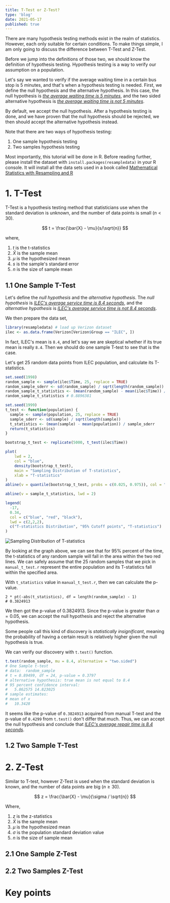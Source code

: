 ```yaml
---
title: T-Test or Z-Test?
type: 'blog'
date: 2021-05-17
published: true
---
```


There are many hypothesis testing methods exist in the realm of statistics.
However, each only suitable for certain conditions.
To make things simple, I am only going to discuss the difference between T-Test and Z-Test.

Before we jump into the definitions of those two, we should know the definition of hypothesis testing.
Hypothesis testing is a way to verify our assumption on a population.

Let's say we wanted to verify if the average waiting time in a certain bus stop is 5 minutes,
and that's when a hypothesis testing is needed.
First, we define the null hypothesis and the alternative hypothesis.
In this case, the null hypothesis is <u>_the average waiting time is 5 minutes_</u>,
and the two sided alternative hypothesis is <u>_the average waiting time is not 5 minutes_</u>.

By default, we accept the null hypothesis.
After a hypothesis testing is done, and we have proven that the null hypothesis should be rejected, we then should accept the alternative hypothesis instead.

Note that there are two ways of hypothesis testing:

1. One sample hypothesis testing
2. Two samples hypothesis testing

Most importantly, this tutorial will be done in R.
Before reading further, please install the dataset with `install.packages(resampledata)` in your R console.
It will install all the data sets used in a book called [Mathematical Statistics with Resampling and R](https://sites.google.com/site/chiharahesterberg/home)

# 1. T-Test

T-Test is a hypothesis testing method that statisticians use when the standard deviation
is unknown, and the number of data points is small $(n < 30)$.

$$
t = \frac{\bar{X} - \mu}{s/\sqrt{n}}
$$

where,

1. $t$ is the t-statistics
2. $\bar{X}$ is the sample mean
3. $\mu$ is the hypothesized mean
4. $s$ is the sample's standard error
5. $n$ is the size of sample mean

## 1.1 One Sample T-Test

Let's define the _null hypothesis_ and the _alternative hypothesis_.
The _null hypothesis_ is <u>_ILEC's average service time is 8.4 seconds_</u>, and the _alternative hypothesis_ is <u>_ILEC's average service time is not 8.4 seconds_</u>.

We then prepare the data set,

```r:title=load_dataset.r
library(resampledata) # load up Verizon dataset
ilec <- as.data.frame(Verizon[Verizon$Group == "ILEC", ])
```

In fact, ILEC's mean is `8.4`, and let's say we are skeptical whether if its true mean is really `8.4`.
Then we should do one sample T-test to see that is the case.

Let's get 25 random data points from ILEC population, and calculate its T-statistics.

```r:title=manual_t_test.r
set.seed(1998)
random_sample <- sample(ilec$Time, 25, replace = TRUE)
random_sample_sderr <- sd(random_sample) / sqrt(length(random_sample))
random_sample_t_statistics <- (mean(random_sample) - mean(ilec$Time)) / random_sample_sderr
random_sample_t_statistics # 0.8896381
```

```r:title=bootstrap_t_test.r
set.seed(1999)
t_test <- function(population) {
  sample <- sample(population, 25, replace = TRUE)
  sample_sderr <- sd(sample) / sqrt(length(sample))
  t_statistics <- (mean(sample) - mean(population)) / sample_sderr
  return(t_statistics)
}

bootstrap_t_test <- replicate(5000, t_test(ilec$Time))

plot(
    lwd = 2,
    col = "blue",
    density(bootstrap_t_test),
    main = "Sampling Distribution of T-statistics",
    xlab = "T-statistics"
)
abline(v = quantile(bootstrap_t_test, probs = c(0.025, 0.975)), col = "red", lwd = 2)

abline(v = sample_t_statistics, lwd = 2)

legend(
  -17,
  0.34,
  col = c("blue", "red", "black"),
  lwd = c(2,2,2),
  c("T-statistics Distribution", "95% Cutoff points", "T-statistics")
)
```

![Sampling Distribution of T-statistics](./distribution-of-t-statistics.png)

By looking at the graph above, we can see that for 95% percent of the time, the t-statistics of any random sample will fall in the area within the two red lines.
We can safely assume that the 25 random samples that we pick in `manual_t_test.r` represent the entire population and its T-statistics fall within the specified area.

With `t_statistics` value in `manual_t_test.r`, then we can calculate the p-value.

```r:title=calculate_pvalue
2 * pt(-abs(t_statistics), df = length(random_sample) - 1)
# 0.3824913
```

We then got the p-value of $0.3824913$.
Since the p-value is greater than $\alpha = 0.05$, we can accept the null hypothesis and reject the alternative hypothesis.

Some people call this kind of discovery is _statistically insignificant_, meaning the probability of having a certain result is relatively higher given the null hypothesis is true.

We can verify our discovery with `t.test()` function.

```r:title=t_test.r
t.test(random_sample, mu = 8.4, alternative = "two.sided")
# One Sample t-test
# data:  random_sample
# t = 0.89499, df = 24, p-value = 0.3797
# alternative hypothesis: true mean is not equal to 8.4
# 95 percent confidence interval:
#   5.862575 14.823025
# sample estimates:
# mean of x
#   10.3428
```

It seems like the p-value of `0.3824913` acquired from manual T-test and the p-value of `0.4299` from `t.test()` don't differ that much.
Thus, we can accept the null hypothesis and conclude that <u>_ILEC's average repair time is 8.4 seconds_</u>.

## 1.2 Two Sample T-Test

# 2. Z-Test

Similar to T-test, however Z-Test is used when the standard deviation is known,
and the number of data points are big $(n \geq 30)$.

$$
z = \frac{\bar{X} - \mu}{\sigma / \sqrt{n}}
$$

Where,

1. $z$ is the z-statistics
2. $\bar{X}$ is the sample mean
3. $\mu$ is the hypothesized mean
4. $\sigma$ is the population standard deviation value
5. $n$ is the size of sample mean

## 2.1 One Sample Z-Test

## 2.2 Two Samples Z-Test

# Key points
